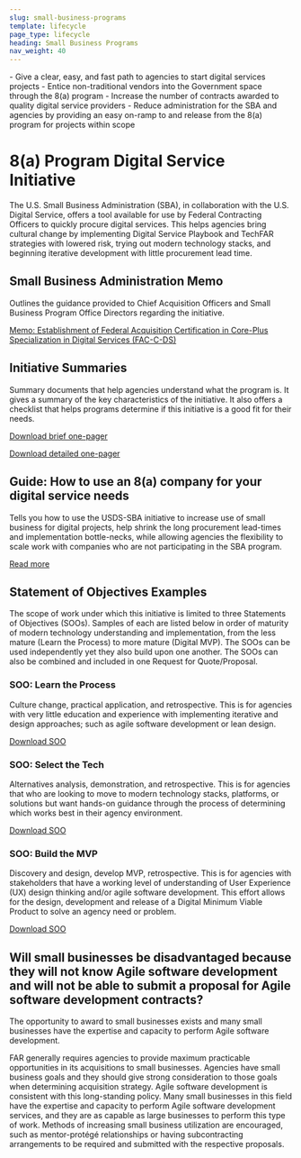 ```yaml
---
slug: small-business-programs
template: lifecycle
page_type: lifecycle
heading: Small Business Programs
nav_weight: 40
---
```

<Summary>
- Give a clear, easy, and fast path to agencies to start digital services projects
- Entice non-traditional vendors into the Government space through the 8(a) program
- Increase the number of contracts awarded to quality digital service providers
- Reduce administration for the SBA and agencies by providing an easy on-ramp to and release from the 8(a) program for projects within scope
</Summary>

# 8(a) Program Digital Service Initiative

The U.S. Small Business Administration (SBA), in collaboration with the U.S. Digital Service, offers a tool available for use by Federal Contracting Officers to quickly procure digital services. This helps agencies bring cultural change by implementing Digital Service Playbook and TechFAR strategies with lowered risk, trying out modern technology stacks, and beginning iterative development with little procurement lead time.

## Small Business Administration Memo

Outlines the guidance provided to Chief Acquisition Officers and Small Business Program Office Directors regarding the initiative.

[Memo: Establishment of Federal Acquisition Certification in Core-Plus Specialization in Digital Services (FAC-C-DS)](/static/assets/8(a)/8aSBA_USDSMemo.pdf)

## Initiative Summaries

Summary documents that help agencies understand what the program is. It gives a summary of the key characteristics of the initiative. It also offers a checklist that helps programs determine if this initiative is a good fit for their needs.

[Download brief one-pager](/assets/8(a)/USDS-SBA8a_Brief.pdf)

[Download detailed one-pager](/assets/8(a)/USDS-SBA8a_Detailed.pdf)

## Guide: How to use an 8(a) company for your digital service needs

Tells you how to use the USDS-SBA initiative to increase use of small business for digital projects, help shrink the long procurement lead-times and implementation bottle-necks, while allowing agencies the flexibility to scale work with companies who are not participating in the SBA program.

[Read more](/assets/8(a)/USDS-HowTo8a.pdf)

## Statement of Objectives Examples

The scope of work under which this initiative is limited to three Statements of Objectives (SOOs). Samples of each are listed below in order of maturity of modern technology understanding and implementation, from the less mature (Learn the Process) to more mature (Digital MVP). The SOOs can be used independently yet they also build upon one another. The SOOs can also be combined and included in one Request for Quote/Proposal.

### SOO: Learn the Process

Culture change, practical application, and retrospective. This is for agencies with very little education and experience with implementing iterative and design approaches; such as agile software development or lean design.

[Download SOO](/assets/8(a)/USDS-LearnTheProcessSOO.docx)

### SOO: Select the Tech

Alternatives analysis, demonstration, and retrospective. This is for agencies that who are looking to move to modern technology stacks, platforms, or solutions but want hands-on guidance through the process of determining which works best in their agency environment.

[Download SOO](/assets/8(a)/USDS-SelectYourTechSOO.docx)

### SOO: Build the MVP

Discovery and design, develop MVP, retrospective. This is for agencies with stakeholders that have a working level of understanding of User Experience (UX) design thinking and/or agile software development. This effort allows for the design, development and release of a Digital Minimum Viable Product to solve an agency need or problem.

[Download SOO](/assets/8(a)/USDS-BuildAnMVP_SOO.docx)

## Will small businesses be disadvantaged because they will not know Agile software development and will not be able to submit a proposal for Agile software development contracts?

The opportunity to award to small businesses exists and many small businesses have the expertise and capacity to perform Agile software development.

FAR generally requires agencies to provide maximum practicable opportunities in its acquisitions to small businesses. Agencies have small business goals and they should give strong consideration to those goals when determining acquisition strategy. Agile software development is consistent with this long-standing policy. Many small businesses in this field have the expertise and capacity to perform Agile software development services, and they are as capable as large businesses to perform this type of work. Methods of increasing small business utilization are encouraged, such as mentor-protégé relationships or having subcontracting arrangements to be required and submitted with the respective proposals.
